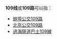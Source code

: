 {{线路名消歧义}}
'''109线'''或'''109路'''可以指：
* [[蚌埠公交109路|蚌埠公交109路]]
* [[北京公交109路|北京公交109路]]
* [[過海隧道巴士109線|過海隧道巴士109線]]

{{disambig|cat=四字路线名消歧义}}